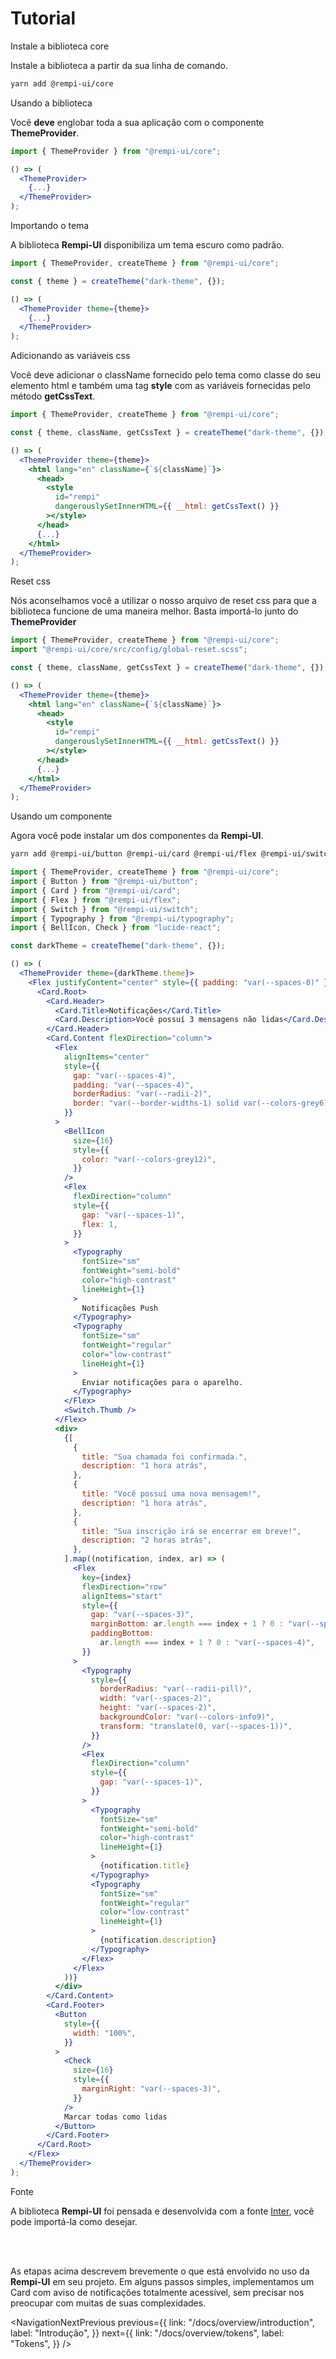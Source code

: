 # Tutorial

<Description text="Um tutorial rápido para você começar a usar o Rempi-UI." />

<Steps>

<Step>Instale a biblioteca core</Step>

Instale a biblioteca a partir da sua linha de comando.

```bash
yarn add @rempi-ui/core
```

<Step>Usando a biblioteca</Step>

Você <strong>deve</strong> englobar toda a sua aplicação com o componente <strong>ThemeProvider</strong>.

```jsx
import { ThemeProvider } from "@rempi-ui/core";

() => (
  <ThemeProvider>
    {...}
  </ThemeProvider>
);
```

<Step>Importando o tema</Step>

A biblioteca <strong>Rempi-UI</strong> disponibiliza um tema escuro como padrão.

```jsx
import { ThemeProvider, createTheme } from "@rempi-ui/core";

const { theme } = createTheme("dark-theme", {});

() => (
  <ThemeProvider theme={theme}>
    {...}
  </ThemeProvider>
);
```

<Step>Adicionando as variáveis css</Step>

Você deve adicionar o className fornecido pelo tema como classe do seu elemento
html e também uma tag <strong>style</strong> com as variáveis fornecidas pelo
método <strong>getCssText</strong>.

```jsx
import { ThemeProvider, createTheme } from "@rempi-ui/core";

const { theme, className, getCssText } = createTheme("dark-theme", {});

() => (
  <ThemeProvider theme={theme}>
    <html lang="en" className={`${className}`}>
      <head>
        <style
          id="rempi"
          dangerouslySetInnerHTML={{ __html: getCssText() }}
        ></style>
      </head>
      {...}
    </html>
  </ThemeProvider>
);
```

<Step>Reset css</Step>

Nós aconselhamos você a utilizar o nosso arquivo de reset css para que a
biblioteca funcione de uma maneira melhor. Basta importá-lo junto
do <strong>ThemeProvider</strong>

```jsx
import { ThemeProvider, createTheme } from "@rempi-ui/core";
import "@rempi-ui/core/src/config/global-reset.scss";

const { theme, className, getCssText } = createTheme("dark-theme", {});

() => (
  <ThemeProvider theme={theme}>
    <html lang="en" className={`${className}`}>
      <head>
        <style
          id="rempi"
          dangerouslySetInnerHTML={{ __html: getCssText() }}
        ></style>
      </head>
      {...}
    </html>
  </ThemeProvider>
);
```

<Step>Usando um componente</Step>

Agora você pode instalar um dos componentes da <strong>Rempi-UI</strong>.

```bash
yarn add @rempi-ui/button @rempi-ui/card @rempi-ui/flex @rempi-ui/switch @rempi-ui/typography lucide-react
```

```jsx
import { ThemeProvider, createTheme } from "@rempi-ui/core";
import { Button } from "@rempi-ui/button";
import { Card } from "@rempi-ui/card";
import { Flex } from "@rempi-ui/flex";
import { Switch } from "@rempi-ui/switch";
import { Typography } from "@rempi-ui/typography";
import { BellIcon, Check } from "lucide-react";

const darkTheme = createTheme("dark-theme", {});

() => (
  <ThemeProvider theme={darkTheme.theme}>
    <Flex justifyContent="center" style={{ padding: "var(--spaces-0)" }}>
      <Card.Root>
        <Card.Header>
          <Card.Title>Notificações</Card.Title>
          <Card.Description>Você possuí 3 mensagens não lidas</Card.Description>
        </Card.Header>
        <Card.Content flexDirection="column">
          <Flex
            alignItems="center"
            style={{
              gap: "var(--spaces-4)",
              padding: "var(--spaces-4)",
              borderRadius: "var(--radii-2)",
              border: "var(--border-widths-1) solid var(--colors-grey6)",
            }}
          >
            <BellIcon
              size={16}
              style={{
                color: "var(--colors-grey12)",
              }}
            />
            <Flex
              flexDirection="column"
              style={{
                gap: "var(--spaces-1)",
                flex: 1,
              }}
            >
              <Typography
                fontSize="sm"
                fontWeight="semi-bold"
                color="high-contrast"
                lineHeight={1}
              >
                Notificações Push
              </Typography>
              <Typography
                fontSize="sm"
                fontWeight="regular"
                color="low-contrast"
                lineHeight={1}
              >
                Enviar notificações para o aparelho.
              </Typography>
            </Flex>
            <Switch.Thumb />
          </Flex>
          <div>
            {[
              {
                title: "Sua chamada foi confirmada.",
                description: "1 hora atrás",
              },
              {
                title: "Você possuí uma nova mensagem!",
                description: "1 hora atrás",
              },
              {
                title: "Sua inscrição irá se encerrar em breve!",
                description: "2 horas atrás",
              },
            ].map((notification, index, ar) => (
              <Flex
                key={index}
                flexDirection="row"
                alignItems="start"
                style={{
                  gap: "var(--spaces-3)",
                  marginBottom: ar.length === index + 1 ? 0 : "var(--spaces-4)",
                  paddingBottom:
                    ar.length === index + 1 ? 0 : "var(--spaces-4)",
                }}
              >
                <Typography
                  style={{
                    borderRadius: "var(--radii-pill)",
                    width: "var(--spaces-2)",
                    height: "var(--spaces-2)",
                    backgroundColor: "var(--colors-info9)",
                    transform: "translate(0, var(--spaces-1))",
                  }}
                />
                <Flex
                  flexDirection="column"
                  style={{
                    gap: "var(--spaces-1)",
                  }}
                >
                  <Typography
                    fontSize="sm"
                    fontWeight="semi-bold"
                    color="high-contrast"
                    lineHeight={1}
                  >
                    {notification.title}
                  </Typography>
                  <Typography
                    fontSize="sm"
                    fontWeight="regular"
                    color="low-contrast"
                    lineHeight={1}
                  >
                    {notification.description}
                  </Typography>
                </Flex>
              </Flex>
            ))}
          </div>
        </Card.Content>
        <Card.Footer>
          <Button
            style={{
              width: "100%",
            }}
          >
            <Check
              size={16}
              style={{
                marginRight: "var(--spaces-3)",
              }}
            />
            Marcar todas como lidas
          </Button>
        </Card.Footer>
      </Card.Root>
    </Flex>
  </ThemeProvider>
);
```

<Step>Fonte</Step>

A biblioteca <strong>Rempi-UI</strong> foi pensada e desenvolvida com a fonte [Inter](https://fonts.google.com/specimen/Inter),
você pode importá-la como desejar.

</Steps>

<br />
<br />

As etapas acima descrevem brevemente o que está envolvido no uso da <strong>Rempi-UI</strong> em seu projeto. Em alguns passos simples, implementamos um Card com aviso de notificações totalmente acessível,
sem precisar nos preocupar com muitas de suas complexidades.

<NavigationNextPrevious
  previous={{
    link: "/docs/overview/introduction",
    label: "Introdução",
  }}
  next={{
    link: "/docs/overview/tokens",
    label: "Tokens",
  }}
/>

<EditThisPage url="overview/pt-BR/getting-started.mdx" />
